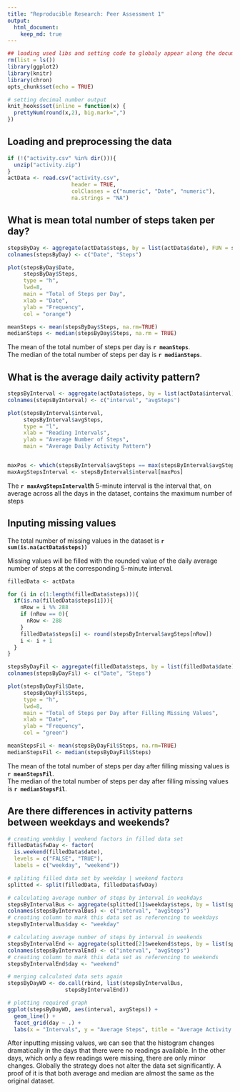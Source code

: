 ```yaml
---
title: "Reproducible Research: Peer Assessment 1"
output: 
  html_document:
    keep_md: true
---
```


```r
## loading used libs and setting code to globaly appear along the document
rm(list = ls())
library(ggplot2)
library(knitr)
library(chron)
opts_chunk$set(echo = TRUE)

# setting decimal number output
knit_hooks$set(inline = function(x) {
  prettyNum(round(x,2), big.mark=",")
})

```

## Loading and preprocessing the data
```r

if (!("activity.csv" %in% dir())){
  unzip("activity.zip")
}
actData <- read.csv("activity.csv",
                    header = TRUE,
                    colClasses = c("numeric", "Date", "numeric"),
                    na.strings = "NA")

```

## What is mean total number of steps taken per day?

```r

stepsByDay <- aggregate(actData$steps, by = list(actData$date), FUN = sum)
colnames(stepsByDay) <- c("Date", "Steps")

plot(stepsByDay$Date,
     stepsByDay$Steps,
     type = "h",
     lwd=8,
     main = "Total of Steps per Day",
     xlab = "Date",
     ylab = "Frequency",
     col = "orange")

meanSteps <- mean(stepsByDay$Steps, na.rm=TRUE)
medianSteps <- median(stepsByDay$Steps, na.rm = TRUE)

```

The mean of the total number of steps per day is **`r meanSteps`**.  
The median of the total number of steps per day is **`r medianSteps`**.

## What is the average daily activity pattern?

```r

stepsByInterval <- aggregate(actData$steps, by = list(actData$interval), FUN = mean, na.rm = TRUE)
colnames(stepsByInterval) <- c("interval", "avgSteps")

plot(stepsByInterval$interval,
     stepsByInterval$avgSteps,
     type = "l",
     xlab = "Reading Intervals",
     ylab = "Average Number of Steps",
     main = "Average Daily Activity Pattern")


maxPos <- which(stepsByInterval$avgSteps == max(stepsByInterval$avgSteps))
maxAvgStepsInterval <- stepsByInterval$interval[maxPos]
```

The **`r maxAvgStepsInterval`th** 5-minute interval is the interval that, on average across all the days in the dataset, contains the maximum number of steps



## Inputing missing values


The total number of missing values in the dataset is **`r sum(is.na(actData$steps))`**

Missing values will be filled with the rounded value of the daily average number of steps
at the corresponding 5-minute interval.

```r

filledData <- actData

for (i in c(1:length(filledData$steps))){
  if(is.na(filledData$steps[i])){
    nRow = i %% 288
    if (nRow == 0){
      nRow <- 288
    }
    filledData$steps[i] <- round(stepsByInterval$avgSteps[nRow])
    i <- i + 1
  }
}

stepsByDayFil <- aggregate(filledData$steps, by = list(filledData$date), FUN = sum)
colnames(stepsByDayFil) <- c("Date", "Steps")

plot(stepsByDayFil$Date,
     stepsByDayFil$Steps,
     type = "h",
     lwd=8,
     main = "Total of Steps per Day after Filling Missing Values",
     xlab = "Date",
     ylab = "Frequency",
     col = "green")

meanStepsFil <- mean(stepsByDayFil$Steps, na.rm=TRUE)
medianStepsFil <- median(stepsByDayFil$Steps)

```
The mean of the total number of steps per day after filling missing values is **`r meanStepsFil`**.  
The median of the total number of steps per day after filling missing values is **`r medianStepsFil`**.


## Are there differences in activity patterns between weekdays and weekends?

```r

# creating weekday | weekend factors in filled data set
filledData$fwDay <- factor(
  is.weekend(filledData$date),
  levels = c("FALSE", "TRUE"),
  labels = c("weekday", "weekend"))

# spliting filled data set by weekday | weekend factors
splitted <- split(filledData, filledData$fwDay)

# calculating average number of steps by interval in weekdays
stepsByIntervalBus <- aggregate(splitted[1]$weekday$steps, by = list(splitted[1]$weekday$interval), FUN = mean, na.rm = TRUE)
colnames(stepsByIntervalBus) <- c("interval", "avgSteps")
# creating column to mark this data set as referencing to weekdays
stepsByIntervalBus$day <- "weekday"

# calculating average number of steps by interval in weekends
stepsByIntervalEnd <- aggregate(splitted[2]$weekend$steps, by = list(splitted[2]$weekend$interval), FUN = mean, na.rm = TRUE)
colnames(stepsByIntervalEnd) <- c("interval", "avgSteps")
# creating column to mark this data set as referencing to weekends
stepsByIntervalEnd$day <- "weekend"

# merging calculated data sets again
stepsByDayWD <- do.call(rbind, list(stepsByIntervalBus, 
                  stepsByIntervalEnd))

# plotting required graph
ggplot(stepsByDayWD, aes(interval, avgSteps)) +
  geom_line() +
  facet_grid(day ~ .) +
  labs(x = "Intervals", y = "Average Steps", title = "Average Activity Pattern")

```

  After inputting missing values, we can see that the histogram changes dramatically in the days that there were no readings available. In the other days, which only a few readings were missing, there are only minor changes. Globally the strategy does not alter the data set significantly. A proof of it is that both average and median are almost the same as the original dataset.
